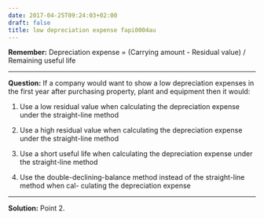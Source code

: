 ```yaml
---
date: 2017-04-25T09:24:03+02:00
draft: false
title: low depreciation expense fapi0004au
---
```


**Remember:**
Depreciation expense = (Carrying amount - Residual value) / Remaining useful life

***

**Question:**
If a company would want to show a low depreciation expenses in the first year after purchasing property, plant and equipment then it would:

1. Use a low residual value when calculating the depreciation expense under the straight-line method

2. Use a high residual value when calculating the depreciation expense under the straight-line method

3. Use a short useful life when calculating the depreciation expense under the straight-line method

4. Use the double-declining-balance method instead of the straight-line method when cal-
culating the depreciation expense

***

**Solution:**
Point 2.
